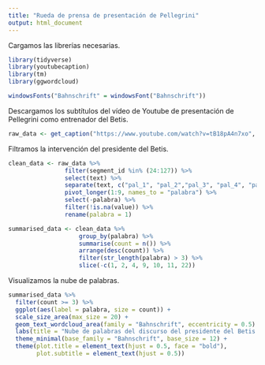 ```yaml
---
title: "Rueda de prensa de presentación de Pellegrini"
output: html_document
---
```


Cargamos las librerías necesarias.

```r
library(tidyverse)
library(youtubecaption)
library(tm)
library(ggwordcloud)

windowsFonts("Bahnschrift" = windowsFont("Bahnschrift"))
```

Descargamos los subtítulos del vídeo de Youtube de presentación de Pellegrini como entrenador del Betis.

```r
raw_data <- get_caption("https://www.youtube.com/watch?v=tB18pA4n7xo", language = "es")
```

Filtramos la intervención del presidente del Betis.

```r
clean_data <- raw_data %>% 
                filter(segment_id %in% (24:127)) %>% 
                select(text) %>% 
                separate(text, c("pal_1", "pal_2","pal_3", "pal_4", "pal_5", "pal_6", "pal_7", "pal_8", "pal_9"), sep = " ") %>% 
                pivot_longer(1:9, names_to = "palabra") %>% 
                select(-palabra) %>% 
                filter(!is.na(value)) %>% 
                rename(palabra = 1)

summarised_data <- clean_data %>% 
                    group_by(palabra) %>% 
                    summarise(count = n()) %>% 
                    arrange(desc(count)) %>% 
                    filter(str_length(palabra) > 3) %>% 
                    slice(-c(1, 2, 4, 9, 10, 11, 22))
```

Visualizamos la nube de palabras.

```r
summarised_data %>% 
  filter(count >= 3) %>% 
  ggplot(aes(label = palabra, size = count)) +
  scale_size_area(max_size = 20) +
  geom_text_wordcloud_area(family = "Bahnschrift", eccentricity = 0.5) +
  labs(title = "Nube de palabras del discurso del presidente del Betis en la presentación de Pellegrini", subtitle = "", caption = "@jantleon") +
  theme_minimal(base_family = "Bahnschrift", base_size = 12) +
  theme(plot.title = element_text(hjust = 0.5, face = "bold"),
        plot.subtitle = element_text(hjust = 0.5))
```

